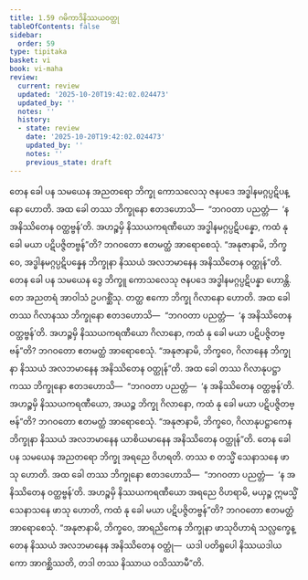 ```yaml
---
title: 1.59 ဂမိကာဒိနိဿယဝတ္ထု
tableOfContents: false
sidebar:
  order: 59
type: tipitaka
basket: vi
book: vi-maha
review:
  current: review
  updated: '2025-10-20T19:42:02.024473'
  updated_by: ''
  notes: ''
  history:
  - state: review
    date: '2025-10-20T19:42:02.024473'
    updated_by: ''
    notes: ''
    previous_state: draft
---
```



<DynamicBreadcrumb />


<ReviewStatus review={frontmatter.review} showDetails={true} />

<HypothesisAnnotation frontmatter={frontmatter} />

<Division number="121" book="vi-maha" e="ch" v="3" p="128">

<Paragraph number="507" book="vi-maha">
တေန ခေါ ပန သမယေန အညတရော ဘိက္ခု ကောသလေသု ဇနပဒေ အဒ္ဓါနမဂ္ဂပ္ပဋိပန္နော ဟောတိ. အထ ခေါ တဿ ဘိက္ခုနော ဧတဒဟောသိ—  “ဘဂဝတာ ပညတ္တံ—  ‘န အနိဿိတေန ဝတ္ထဗ္ဗန်’တိ. အဟဉ္စမှိ နိဿယကရဏီယော အဒ္ဓါနမဂ္ဂပ္ပဋိပန္နော, ကထံ နု ခေါ မယာ ပဋိပဇ္ဇိတဗ္ဗန်”တိ? ဘဂဝတော ဧတမတ္ထံ အာရောစေသုံ. “အနုဇာနာမိ, ဘိက္ခဝေ, အဒ္ဓါနမဂ္ဂပ္ပဋိပန္နေန ဘိက္ခုနာ နိဿယံ အလဘမာနေန အနိဿိတေန ဝတ္ထုန်”တိ.
</Paragraph>

<Paragraph number="508" book="vi-maha">
တေန ခေါ ပန သမယေန ဒွေ ဘိက္ခူ ကောသလေသု ဇနပဒေ အဒ္ဓါနမဂ္ဂပ္ပဋိပန္နာ ဟောန္တိ. တေ အညတရံ အာဝါသံ ဥပဂစ္ဆိံသု. တတ္ထ ဧကော ဘိက္ခု ဂိလာနော ဟောတိ. အထ ခေါ တဿ ဂိလာနဿ ဘိက္ခုနော ဧတဒဟောသိ—  “ဘဂဝတာ ပညတ္တံ—  ‘န အနိဿိတေန ဝတ္ထဗ္ဗန်’တိ. အဟဉ္စမှိ နိဿယကရဏီယော ဂိလာနော, ကထံ နု ခေါ မယာ ပဋိပဇ္ဇိတဗ္ဗန်”တိ? ဘဂဝတော ဧတမတ္ထံ အာရောစေသုံ. “အနုဇာနာမိ, ဘိက္ခဝေ, ဂိလာနေန ဘိက္ခုနာ နိဿယံ အလဘမာနေန အနိဿိတေန ဝတ္ထုန်”တိ.
</Paragraph>

<Paragraph number="509" book="vi-maha">
အထ ခေါ တဿ ဂိလာနုပဋ္ဌာကဿ ဘိက္ခုနော ဧတဒဟောသိ—  “ဘဂဝတာ ပညတ္တံ—  ‘န အနိဿိတေန ဝတ္ထဗ္ဗန်’တိ. အဟဉ္စမှိ နိဿယကရဏီယော, အယဉ္စ ဘိက္ခု ဂိလာနော, ကထံ နု ခေါ မယာ ပဋိပဇ္ဇိတဗ္ဗန်”တိ? ဘဂဝတော ဧတမတ္ထံ အာရောစေသုံ. “အနုဇာနာမိ, ဘိက္ခဝေ, ဂိလာနုပဋ္ဌာကေန ဘိက္ခုနာ နိဿယံ အလဘမာနေန ယာစိယမာနေန အနိဿိတေန ဝတ္ထုန်”တိ.
</Paragraph>

<Paragraph number="510" book="vi-maha">
တေန ခေါ ပန သမယေန အညတရော ဘိက္ခု အရညေ ဝိဟရတိ. တဿ စ တသ္မိံ သေနာသနေ ဖာသု ဟောတိ. အထ ခေါ တဿ ဘိက္ခုနော ဧတဒဟောသိ—  “ဘဂဝတာ ပညတ္တံ—  ‘န အနိဿိတေန ဝတ္ထဗ္ဗန်’တိ. အဟဉ္စမှိ နိဿယကရဏီယော အရညေ ဝိဟရာမိ, မယှဉ္စ ဣမသ္မိံ သေနာသနေ ဖာသု ဟောတိ, ကထံ နု ခေါ မယာ ပဋိပဇ္ဇိတဗ္ဗန်”တိ? ဘဂဝတော ဧတမတ္ထံ အာရောစေသုံ. “အနုဇာနာမိ, ဘိက္ခဝေ, အာရညိကေန ဘိက္ခုနာ ဖာသုဝိဟာရံ သလ္လက္ခေန္တေန နိဿယံ အလဘမာနေန အနိဿိတေန ဝတ္ထုံ—  ယဒါ ပတိရူပေါ နိဿယဒါယကော အာဂစ္ဆိဿတိ, တဒါ တဿ နိဿာယ ဝသိဿာမီ”တိ.
</Paragraph>
</Division>